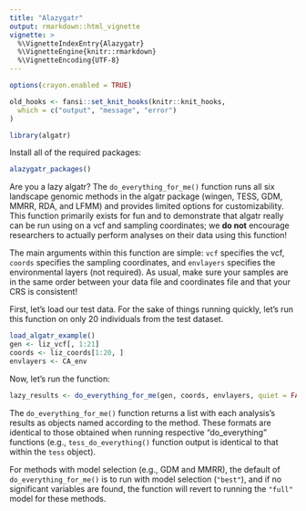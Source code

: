 ```yaml
---
title: "Alazygatr"
output: rmarkdown::html_vignette
vignette: >
  %\VignetteIndexEntry{Alazygatr}
  %\VignetteEngine{knitr::rmarkdown}
  %\VignetteEncoding{UTF-8}
---
```


```r
options(crayon.enabled = TRUE)

old_hooks <- fansi::set_knit_hooks(knitr::knit_hooks,
  which = c("output", "message", "error")
)
```

```r
library(algatr)
```

Install all of the required packages:
```r
alazygatr_packages()
```

Are you a lazy algatr? The `do_everything_for_me()` function runs all six landscape genomic methods in the algatr package (wingen, TESS, GDM, MMRR, RDA, and LFMM) and provides limited options for customizability. This function primarily exists for fun and to demonstrate that algatr really can be run using on a vcf and sampling coordinates; we **do not** encourage researchers to actually perform analyses on their data using this function!

The main arguments within this function are simple: `vcf` specifies the vcf, `coords` specifies the sampling coordinates, and `envlayers` specifies the environmental layers (not required). As usual, make sure your samples are in the same order between your data file and coordinates file and that your CRS is consistent!

First, let's load our test data. For the sake of things running quickly, let's run this function on only 20 individuals from the test dataset.

```r
load_algatr_example()
gen <- liz_vcf[, 1:21]
coords <- liz_coords[1:20, ]
envlayers <- CA_env
```

Now, let's run the function:

```r
lazy_results <- do_everything_for_me(gen, coords, envlayers, quiet = FALSE)
```

The `do_everything_for_me()` function returns a list with each analysis's results as objects named according to the method. These formats are identical to those obtained when running respective "do_everything" functions (e.g., `tess_do_everything()` function output is identical to that within the `tess` object).

For methods with model selection (e.g., GDM and MMRR), the default of `do_everything_for_me()` is to run with model selection (`"best"`), and if no significant variables are found, the function will revert to running the `"full"` model for these methods.
